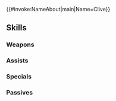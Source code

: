 {{#invoke:NameAbout|main|Name=Clive}}{{HeroPage Tabs}}
{{Hero Infobox
|Name=Clive
|Title=Idealistic Knight
|artist=Tobi
|GrowthModifier=None
|WeaponType=Blue Lance
|MoveType=Cavalry
|Origin=Fire Emblem Echoes: Shadows of Valentia
|Gender=Male
|actorEN=Grant George
|actorJP=神谷浩史
|releaseDate=August 11, 2017
|additionDate=July 13, 2017
|TagID=クレーベ
|InternalID=151
|Properties=tempest,limited
|cv1=2
|cv2=100700
|description=Former leader of the Deliverance and Clair's brother. Idealistic and focused on the good of the kingdom. Appears in Fire Emblem Echoes: Shadows of Valentia.
}}
{{Stats Page
|Lv1HP=19|Lv1ATK=9|Lv1SPD=6|Lv1DEF=8|Lv1RES=4
|GRHP=60|GRATK=55|GRSPD=45|GRDEF=55|GRRES=35
}}
==Skills==
===Weapons===
{{Weapons Table
|weapon1=Iron Lance
|weapon1Default=1
|weapon1Unlock=1
|weapon2=Steel Lance
|weapon2Default=3
|weapon2Unlock=2
|weapon3=Silver Lance
|weapon3Default=4
|weapon3Unlock=3
|weapon4=Silver Lance+
|weapon4Default=5
|weapon4Unlock=5
|weapon5=Lordly Lance
|weapon5Unlock=5
}}

===Assists===
{{Assists Table}}
===Specials===
{{Specials Table
|special1=Buckler
|special1Default=4
|special1Unlock=3
|special2=Escutcheon
|special2Default=
|special2Unlock=4
}}
===Passives===
{{Passives Table
|passiveA1=Defense +1
|passiveA2=Defense +2
|passiveA3=Defense +3
|passiveA1Unlock=1
|passiveA2Unlock=2
|passiveA3Unlock=4
|passiveB1=Hit and Run
|passiveB1Unlock=3
}}
{{Heroes Navbox}}